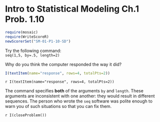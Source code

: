 Intro to Statistical Modeling Ch.1 Prob. 1.10
========================================================
```r
require(mosaic)
require(WriteScoreR)
newScorerSet("SM-01-P1-10-SD")
```

Try the following command:     
<code>seq(1,5, by=.5, length=2)
</code>

Why do you think the computer responded the way it did?

```r
I(textItem(name="response", rows=4, totalPts=2))
```

`r I(textItem(name="response", rows=4, totalPts=2))`

<aside>
The command specifies **both** of the arguments <code>by</code> and
<code>length</code>.  These arguments are inconsistent with one another:
they would result in different sequences.
The person who wrote the <code>seq</code> software was polite enough to
warn you of such situations so that you can fix them.
</aside>

`r I(closeProblem())`
